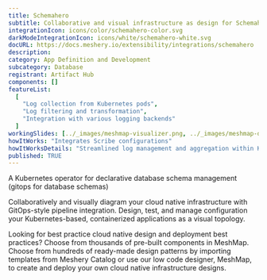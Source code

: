 ```yaml
---
title: Schemahero
subtitle: Collaborative and visual infrastructure as design for Schemahero
integrationIcon: icons/color/schemahero-color.svg
darkModeIntegrationIcon: icons/white/schemahero-white.svg
docURL: https://docs.meshery.io/extensibility/integrations/schemahero
description:
category: App Definition and Development
subcategory: Database
registrant: Artifact Hub
components: []
featureList:
  [
    "Log collection from Kubernetes pods",
    "Log filtering and transformation",
    "Integration with various logging backends"
  ]
workingSlides: [../_images/meshmap-visualizer.png, ../_images/meshmap-designer.png]
howItWorks: "Integrates Scribe configurations"
howItWorksDetails: "Streamlined log management and aggregation within Kubernetes"
published: TRUE
---
```


<p>
  A Kubernetes operator for declarative database schema management (gitops for database schemas)
</p>
<p>
  Collaboratively and visually diagram your cloud native infrastructure with GitOps-style pipeline
  integration. Design, test, and manage configuration your Kubernetes-based, containerized
  applications as a visual topology.
</p>
<p>
  Looking for best practice cloud native design and deployment best practices? Choose from thousands
  of pre-built components in MeshMap. Choose from hundreds of ready-made design patterns by
  importing templates from Meshery Catalog or use our low code designer, MeshMap, to create and
  deploy your own cloud native infrastructure designs.
</p>
